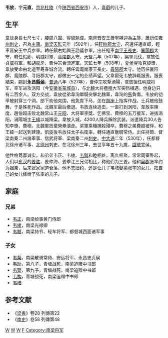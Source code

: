 '''韦放'''{{BD|477年||533年||}}，字'''元直'''，[[京兆|京兆]][[杜陵|杜陵]]（今[[陕西省|陕西省]][[西安市|西安市]]）人，[[韋叡|韋叡]]的儿子。

==生平==
韋放身長七尺七寸，腰周八圍、容貌魁偉。[[南齊|南齊]]晋安王蕭寧朔迎為[[主簿|主簿]]，[[蕭衍|蕭衍]]任[[雍州|雍州]][[刺史|刺史]]，召為[[主簿|主簿]]。[[南梁|南梁]][[天監|天監]]元年（502年），任[[盱眙郡|盱眙郡]][[太守|太守]]，召還任通直郎，輕車晋安王中兵参軍。轉任鎮右始興王諮議参軍。出任輕車[[南平王|南平王]][[長史|長史]]、[[襄陽郡|襄陽郡]]太守，轉任假節、明威将軍、[[竟陵郡|竟陵郡]]太守。天監六年（507年），梁軍北伐，韋放任貞威将軍，和胡龍牙、曹仲宗合流進軍。天監七年（508年），[[夏侯亶|夏侯亶]]攻克黎漿，韋放受命由北道至寿春城合流。轉任雲麾南康王長史、[[尋陽郡|尋陽郡]]太守。他历任襄阳郡、竟陵郡、寻阳郡太守，都做出一定的业绩声望。父韋叡死韦放辞職服喪。服喪結束，嗣封'''永昌[[縣侯|縣侯]]'''，[[普通|普通]]八年（527年），曹仲宗攻撃渦陽，韋放担任明威将军，率军进攻涡阳（今[[安徽省|安徽省]][[蒙城县|蒙城县]]），与[[北魏|北魏]]大将[[费穆|费穆]]大军突然相遇。他身边只有二百余人。双方交战，韋放從弟韋洵單騎突擊北魏軍，韋洵的[[馬|馬]]負傷。韦放的铠甲被射穿三个洞。部下劝他突围，他免胄下马，坐在[[胡床|胡床]]上指挥作战。士兵被他鼓舞，于是殊死作战。北魏军最后撤退。韦放连续追击，一直打到涡阳，韋放率陳度、趙伯超击败北魏常山王[[元昭|元昭]]、大将軍李獎、乞佛宝、費穆的五万援军，进拔涡阳，渦陽城主[[王緯|王緯]]以城降梁。韋放入城，4200人降兵解除武装。派遣降兵30人告知李獎、費穆。北魏軍放棄營壘潰走。梁軍乘機捕殺殘卒。費穆之弟費超被俘，和王緯一起送到建康。凱旋後韦放任太子右衛率，轉任通直散騎常侍。出任持節、督梁南秦二州諸軍事、信武将軍、梁南秦二州[[刺史|刺史]]。[[中大通|中大通]]二年（530年），任都督北徐州诸军事、[[北徐州|北徐州]]刺史。在北徐州三年，去世享年五十九歲，[[諡號|諡號]]宜侯。

他性格笃厚诚实，和弟弟韦正、韦棱、[[韦黯|韦黯]]和睦相处，离久相聚，常常同室卧起，人们以[[东汉|东汉]]的[[姜肱|姜肱]]、姜仲海、姜季江三兄弟相比，称他们为三姜。他和[[吴郡|吴郡]]张率约为姻亲，后来张家家道衰落，他不忘旧约，还是让儿子韦岐娶梁张率的女儿，把自己的女儿嫁给了张率的儿子。

==家庭==
===兄弟===
*[[韦正_(南梁)|韦正]]，南梁给事黄门侍郎
*[[韦棱|韦棱]]，南梁光禄卿
*[[韦黯|韦黯]]，南梁持节、轻车将军、都督城西面诸军事

===子女===
*[[韦粲|韦粲]]，南梁散骑常侍、安远将军、永昌忠贞侯
*[[韦助|韦助]]，第八子，青塘战死，南梁追赠中书郎
*[[韦警|韦警]]，第九子，青塘战死，南梁追赠中书郎
*[[韦构|韦构]]，青塘战死，南梁追赠中书郎
*[[韦岐|韦岐]]

==参考文献==
* 《[[梁書|梁書]]》卷28 列傳第22
* 《[[南史|南史]]》卷58 列傳第48

[[Category:南齊官員|W]]
[[Category:南梁官員|W]]
[[Category:南梁侯爵|W]]
[[Category:京兆韋氏|F]]
[[Category:南梁将军|Category:南梁将军]]